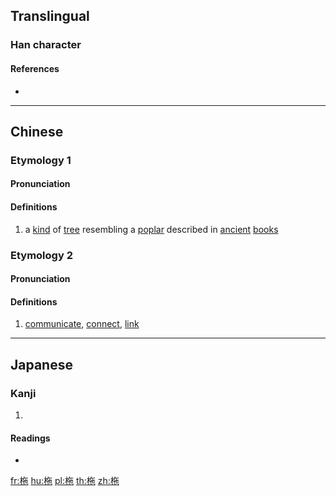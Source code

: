 {{character info/new}}
==Translingual==

===Han character===
{{Han char|rn=75|rad=木|as=05|sn=9|four=48912|canj=DOPD|ids=⿰木㐌}}

====References====
* {{Han ref|kx=0518.050|dkj=14600|dj=0906.070|hdz=21184.100|uh=67C2|ud=26562|bh=CF51|bd=53073}}

----

==Chinese==
{{rfc}}
{{zh-forms}}

===Etymology 1===

====Pronunciation====
{{zh-pron
|m=yí
|c=ji4,ci2
|mc=
|oc=
|ma=
|cat=n
}}

====Definitions====
# a [[kind]] of [[tree]] resembling a [[poplar]] described in [[ancient]] [[book]]s

===Etymology 2===

====Pronunciation====
{{zh-pron
|m=duò
|c=to4
|ma=
|cat=n,v
}}

====Definitions====
{{zh-see|舵|v}}
# [[communicate]], [[connect]], [[link]]

----

==Japanese==

===Kanji===
{{ja-kanji|grade=|rs=木05}}

# {{defn|lang=ja|sort=木05}}

====Readings====
* {{ja-readings|on=[[い]] (i), [[り]] (ri), [[た]] (ta), [[だ]] (da)|kun=[[かじ]] (kaji)}}

[[fr:柂]]
[[hu:柂]]
[[pl:柂]]
[[th:柂]]
[[zh:柂]]